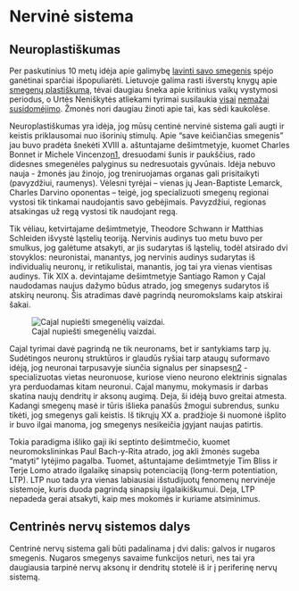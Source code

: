 # Nervinė sistema

## Neuroplastiškumas

Per paskutinius 10 metų idėja apie galimybę [lavinti savo smegenis](https://trends.google.com/trends/explore?date=2004-05-20%202019-06-20&geo=US&q=rewire%20brain) spėjo ganėtinai sparčiai išpopuliarėti. Lietuvoje galima rasti išverstų knygų apie [smegenų plastiškumą](https://kitosknygos.lt/knygos/Save-keiciancios-smegenys), tėvai daugiau šneka apie kritinius vaikų vystymosi periodus, o Urtės Neniškytės atliekami tyrimai susilaukia [visai](https://www.youtube.com/watch?v=WDF40W0QVn0) [nemažai](https://www.youtube.com/watch?v=ezKhpOB7ZyE) [susidomėjimo](https://www.youtube.com/watch?v=9kXFrAyKs4U). Žmonės nori daugiau žinoti apie tai, kas sėdi kaukolėse.

Neuroplastiškumas yra idėja, jog mūsų centinė nervinė sistema gali augti ir keistis priklausomai nuo išorinių stimulų. Apie "save keičiančias smegenis" jau buvo pradėta šnekėti XVIII a. aštuntajame dešimtmetyje, kuomet Charles Bonnet ir Michele Vincenzo[n1], dresuodami šunis ir paukščius, rado didesnes smegenėles palyginus su nedresuotais gyvūnais. Idėja nebuvo nauja - žmonės jau žinojo, jog treniruojamas organas gali prisitaikyti (pavyzdžiui, raumenys). Vėlesni tyrėjai – vienas jų Jean-Baptiste Lemarck, Charles Darvino oponentas – teigė, jog specializuoti smegenų regionai vystosi tik tinkamai naudojantis savo gebėjimais. Pavyzdžiui, regionas atsakingas už regą vystosi tik naudojant regą.

Tik vėliau, ketvirtajame dešimtmetyje, Theodore Schwann ir Matthias Schleiden išvystė ląstelių teoriją. Nervinis audinys tuo metu buvo per smulkus, jog galėtume atsakyti, ar jis sudarytas iš ląstelių, todėl atsirado dvi stovyklos: neuronistai, manantys, jog nervinis audinys sudarytas iš individualių neuronų, ir retikulistai, manantis, jog tai yra vienas vientisas audinys. Tik XIX a. devintajame dešimtmetyje Santiago Ramon y Cajal naudodamas naujus dažymo būdus atrado, jog smegenys sudarytos iš atskirų neuronų. Šis atradimas davė pagrindą neuromokslams kaip atskirai šakai.

![Cajal nupiešti smegenėlių vaizdai.](https://upload.wikimedia.org/wikipedia/commons/6/6f/CajalCerebellum.jpg)

Cajal tyrimai davė pagrindą ne tik neuronams, bet ir santykiams tarp jų. Sudėtingos neuronų struktūros ir glaudūs ryšiai tarp ataugų suformavo idėją, jog neuronai tarpusavyje siunčia signalus per sinapses[n2] - specializuotas vietas neuronuose, kuriose vieno neurono elektrinis signalas yra perduodamas kitam neuronui. Cajal manymu, mokymasis ir darbas skatina naujų dendritų ir aksonų augimą. Deja, ši idėją buvo greitai atmesta. Kadangi smegenų masė ir tūris išlieka panašūs žmogui subrendus, sunku tikėti, jog smegenys gali keistis. Iš tikrųjų XX a. pradžioje ši nuomonė išplito ir buvo ilgai manoma, jog smegenys nesikeičia įgyjant naujas patirtis.

Tokia paradigma išliko gaji iki septinto dešimtmečio, kuomet neuromokslininkas Paul Bach-y-Rita atrado, jog akli žmonės sugeba "matyti" lytėjimo pagalba. Tuomet, aštuntajame dešimtmetyje Tim Bliss ir Terje Lomo atrado ilgalaikę sinapsių potenciaciją (long-term potentiation, LTP). LTP nuo tada yra vienas labiausiai išstudijuotų fenomenų nervinėje sistemoje, kuris duoda pagrindą sinapsių ilgalaikiškumui. Deja, LTP nepadeda gerai atsakyti, kaip mes mokomės ir kuriame atsiminimus. 

## Centrinės nervų sistemos dalys

Centrinė nervų sistema gali būti padalinama į dvi dalis: galvos ir nugaros smegenis. Nugaros smegenys savaime funkcijos neturi, nes tai yra daugiausia tarpinė nervų aksonų ir dendritų stotelė iš ir į periferinę nervų sistemą.




[n1]: Neuroplasticity, MIT Press (2016)
[n2]: Terminas sinapsė atsiras tik vėliau, 1897 m.